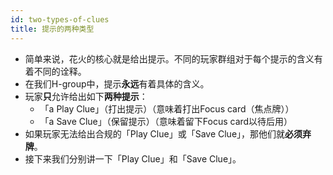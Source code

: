 ```yaml
---
id: two-types-of-clues
title: 提示的两种类型
---
```



<BeginnersGuideProgress id="two-types-of-clues" />

- 简单来说，花火的核心就是给出提示。不同的玩家群组对于每个提示的含义有着不同的诠释。
- 在我们H-group中，提示**永远**有着具体的含义。
- 玩家**只**允许给出如下**两种提示**：
  - 「a Play Clue」（打出提示）（意味着打出Focus card（焦点牌））
  - 「a Save Clue」（保留提示）（意味着留下Focus card以待后用）
- 如果玩家无法给出合规的「Play Clue」或「Save Clue」，那他们就**必须弃牌**。
- 接下来我们分别讲一下「Play Clue」和「Save Clue」。
